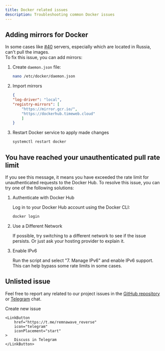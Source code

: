 ```yaml
---
title: Docker related issues
description: Troubleshooting common Docker issues   
---
```



## Adding mirrors for Docker

In some cases like [#40](https://github.com/eGamesAPI/remnawave-reverse-proxy/issues/40) servers, especially which are located in Russia, can't pull the images.  
To fix this issue, you can add mirrors:

<Steps>

1. Create `daemon.json` file:

    ```bash
    nano /etc/docker/daemon.json
    ```

2. Import mirrors

    ```json
    {
    "log-driver": "local",
    "registry-mirrors": [
        "https://mirror.gcr.io/",
        "https://dockerhub.timeweb.cloud"
        ]
    }
    ```

3. Restart Docker service to apply made changes

    ```bash
    systemctl restart docker
    ```

</Steps>

## You have reached your unauthenticated pull rate limit

If you see this message, it means you have exceeded the rate limit for unauthenticated requests to the Docker Hub. To resolve this issue, you can try one of the following solutions:

<Steps>

1. Authenticate with Docker Hub

    Log in to your Docker Hub account using the Docker CLI:

    ```bash
    docker login
    ```

2. Use a Different Network

    If possible, try switching to a different network to see if the issue persists. Or just ask your hosting provider to explain it.

3. Enable IPv6

    Run the script and select "7. Manage IPv6" and enable IPv6 support. This can help bypass some rate limits in some cases.

</Steps>

## Unlisted issue

Feel free to report any related to our project issues in the [GitHub repository](https://github.com/eGamesAPI/remnawave-reverse-proxy/issues) or [Telegram](https://t.me/remnawave_reverse) chat.

<div style={{ display: 'flex', flexDirection: 'row', justifyContent: 'center', gap: '1rem', textAlign: 'center' }}>
    <LinkButton
        href="https://github.com/eGamesAPI/remnawave-reverse-proxy/issues/new/choose"
        icon="add-document"
        iconPlacement="start"
    >
        Create new issue
    </LinkButton>

    <LinkButton
        href="https://t.me/remnawave_reverse"
        icon="telegram"
        iconPlacement="start"
    >
        Discuss in Telegram
    </LinkButton>
</div>